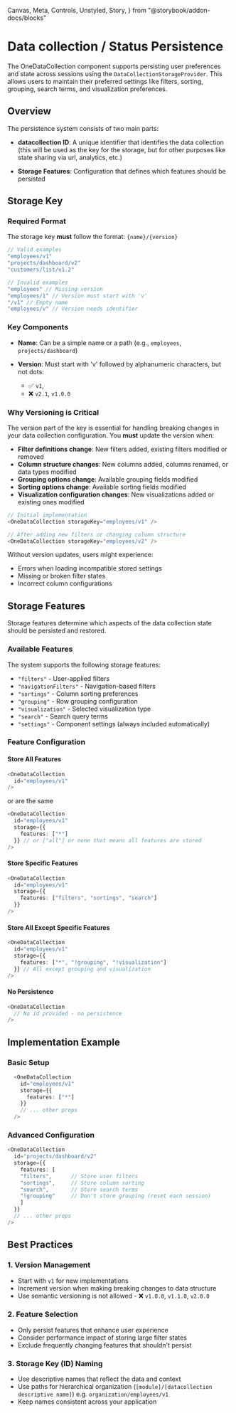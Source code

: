   Canvas,
  Meta,
  Controls,
  Unstyled,
  Story,
} from "@storybook/addon-docs/blocks"


<Meta title="Data collection/Status Persistence" />

# Data collection / Status Persistence

The OneDataCollection component supports persisting user preferences and state
across sessions using the `DataCollectionStorageProvider`. This allows users to
maintain their preferred settings like filters, sorting, grouping, search terms,
and visualization preferences.

## Overview

The persistence system consists of two main parts:

- **datacollection ID**: A unique identifier that identifies the data collection
  (this will be used as the key for the storage, but for other purposes like
  state sharing via url, analytics, etc.)

- **Storage Features**: Configuration that defines which features should be
  persisted

## Storage Key

### Required Format

The storage key **must** follow the format: `{name}/{version}`

```typescript
// Valid examples
"employees/v1"
"projects/dashboard/v2"
"customers/list/v1.2"

// Invalid examples
"employees" // Missing version
"employees/1" // Version must start with 'v'
"/v1" // Empty name
"employees/v" // Version needs identifier
```

### Key Components

- **Name**: Can be a simple name or a path (e.g., `employees`,
  `projects/dashboard`)
- **Version**: Must start with 'v' followed by alphanumeric characters, but not
  dots:

  - ✅ `v1`,
  - ❌ `v2.1`, `v1.0.0`

### Why Versioning is Critical

The version part of the key is essential for handling breaking changes in your
data collection configuration. You **must** update the version when:

- **Filter definitions change**: New filters added, existing filters modified or
  removed
- **Column structure changes**: New columns added, columns renamed, or data
  types modified
- **Grouping options change**: Available grouping fields modified
- **Sorting options change**: Available sorting fields modified
- **Visualization configuration changes**: New visualizations added or existing
  ones modified

```typescript
// Initial implementation
<OneDataCollection storageKey="employees/v1" />

// After adding new filters or changing column structure
<OneDataCollection storageKey="employees/v2" />
```

Without version updates, users might experience:

- Errors when loading incompatible stored settings
- Missing or broken filter states
- Incorrect column configurations

## Storage Features

Storage features determine which aspects of the data collection state should be
persisted and restored.

### Available Features

The system supports the following storage features:

- `"filters"` - User-applied filters
- `"navigationFilters"` - Navigation-based filters
- `"sortings"` - Column sorting preferences
- `"grouping"` - Row grouping configuration
- `"visualization"` - Selected visualization type
- `"search"` - Search query terms
- `"settings"` - Component settings (always included automatically)

### Feature Configuration

#### Store All Features

```typescript
<OneDataCollection
  id="employees/v1"
/>
```

or are the same

```typescript
<OneDataCollection
  id="employees/v1"
  storage={{
    features: ["*"]
  }} // or ["all"] or none that means all features are stored
/>
```

#### Store Specific Features

```typescript
<OneDataCollection
  id="employees/v1"
  storage={{
    features: ["filters", "sortings", "search"]
  }}
/>
```

#### Store All Except Specific Features

```typescript
<OneDataCollection
  id="employees/v1"
  storage={{
    features: ["*", "!grouping", "!visualization"]
  }} // All except grouping and visualization
/>
```

#### No Persistence

```typescript
<OneDataCollection
  // No id provided - no persistence
/>
```

## Implementation Example

### Basic Setup

```typescript
  <OneDataCollection
    id="employees/v1"
    storage={{
      features: ["*"]
    }}
    // ... other props
  />
```

### Advanced Configuration

```typescript
<OneDataCollection
  id="projects/dashboard/v2"
  storage={{
    features: [
    "filters",      // Store user filters
    "sortings",     // Store column sorting
    "search",       // Store search terms
    "!grouping"     // Don't store grouping (reset each session)
    ]
  }}
  // ... other props
/>
```

## Best Practices

### 1. Version Management

- Start with `v1` for new implementations
- Increment version when making breaking changes to data structure
- Use semantic versioning is not allowed - ❌ `v1.0.0`, `v1.1.0`, `v2.0.0`

### 2. Feature Selection

- Only persist features that enhance user experience
- Consider performance impact of storing large filter states
- Exclude frequently changing features that shouldn't persist

### 3. Storage Key (ID) Naming

- Use descriptive names that reflect the data and context
- Use paths for hierarchical organization
  (`[module]/[datacollection descriptive name]`) e.g.
  `organization/employees/v1`
- Keep names consistent across your application

